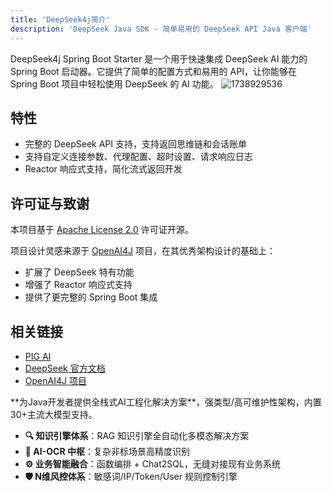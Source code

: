 ```yaml
---
title: 'DeepSeek4j简介'
description: 'DeepSeek Java SDK - 简单易用的 DeepSeek API Java 客户端'
---
```


<Card title="DeepSeek4j 是什么？" icon="link" href="https://github.com/pig-mesh/deepseek4j/issues">
DeepSeek4j Spring Boot Starter 是一个用于快速集成 DeepSeek AI 能力的 Spring Boot 启动器。它提供了简单的配置方式和易用的 API，让你能够在 Spring Boot 项目中轻松使用 DeepSeek 的 AI 功能。
</Card>

<img src='https://minio.pigx.vip/oss/202502/1738929536.png' alt='1738929536'/>

## 特性

- 完整的 DeepSeek API 支持，支持返回思维链和会话账单
- 支持自定义连接参数、代理配置、超时设置、请求响应日志
- Reactor 响应式支持，简化流式返回开发
  
## 许可证与致谢

本项目基于 [Apache License 2.0](LICENSE) 许可证开源。

项目设计灵感来源于 [OpenAI4J](https://github.com/ai-for-java/openai4j) 项目，在其优秀架构设计的基础上：
- 扩展了 DeepSeek 特有功能
- 增强了 Reactor 响应式支持
- 提供了更完整的 Spring Boot 集成

## 相关链接

- [PIG AI ](https://ai.pig4cloud.com)
- [DeepSeek 官方文档](https://platform.deepseek.com)
- [OpenAI4J 项目](https://github.com/ai-for-java/openai4j)

<Card title="PIG AI应用开发平台 | 适合中大型企业构建自主可控的AI中台" icon="link" href="https://ai.pig4cloud.com">
**为Java开发者提供全栈式AI工程化解决方案**，强类型/高可维护性架构，内置30+主流大模型支持。

- **🔍 知识引擎体系**：RAG 知识引擎全自动化多模态解决方案
- **📝 AI-OCR 中枢**：复杂非标场景高精度识别
- **⚙️ 业务智能融合**：函数编排 + Chat2SQL，无缝对接现有业务系统
- **🛡️ N维风控体系**：敏感词/IP/Token/User 规则控制引擎
</Card>

